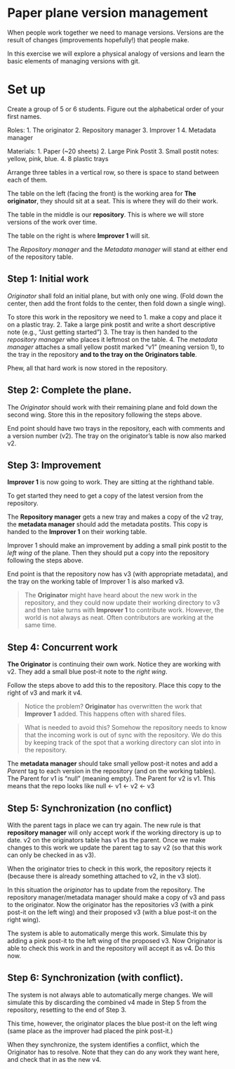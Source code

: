 # Paper plane version management

When people work together we need to manage versions.  Versions are the result of changes (improvements hopefully!) that people make.  

In this exercise we will explore a physical analogy of versions and learn the basic elements of managing versions with git.

# Set up

Create a group of 5 or 6 students.  Figure out the alphabetical order of your first names.

Roles:
1. The originator
2. Repository manager
3. Improver 1
4. Metadata manager

Materials: 
1. Paper (~20 sheets)
2. Large Pink Postit 
3. Small postit notes: yellow, pink, blue.
4. 8 plastic trays

Arrange three tables in a vertical row, so there is space to stand between each of them.

The table on the left (facing the front) is the working area for **The originator**, they should sit at a seat.  This is where they will do their work.

The table in the middle is our **repository**. This is where we will store versions of the work over time.

The table on the right is where **Improver 1** will sit.

The *Repository manager* and the *Metadata manager* will stand at either end of the repository table.

## Step 1: Initial work

*Originator* shall fold an initial plane, but with only one wing.  (Fold down the center, then add the front folds to the center, then fold down a single wing).

To store this work in the repository we need to 
1. make a copy and place it on a plastic tray. 
2. Take a large pink postit and write a short descriptive note (e.g., "Just getting started")
3. The tray is then handed to the *repository manager* who places it leftmost on the table.
4. The *metadata manager* attaches a small yellow postit marked "v1" (meaning version 1), to the tray in the repository **and to the tray on the Originators table**.

Phew, all that hard work is now stored in the repository.

## Step 2: Complete the plane.

The *Originator* should work with their remaining plane and fold down the second wing.  Store this in the repository following the steps above.  

End point should have two trays in the repository, each with comments and a version number (v2). The tray on the originator's table is now also marked v2.

## Step 3: Improvement

**Improver 1** is now going to work.  They are sitting at the righthand table.

To get started they need to get a copy of the latest version from the repository.

The **Repository manager** gets a new tray and makes a copy of the v2 tray, the **metadata manager** should add the metadata postits.  This copy is handed to the **Improver 1** on their working table.

Improver 1 should make an improvement by adding a small pink postit to the *left wing* of the plane.  Then they should put a copy into the repository following the steps above. 

End point is that the repository now has v3 (with appropriate metadata), and the tray on the working table of Improver 1 is also marked v3.

> The **Originator** might have heard about the new work in the repository, and they could now update their working directory to v3 and then take turns with **Improver 1** to contribute work. However, the world is not always as neat. Often contributors are working at the same time.

## Step 4: Concurrent work

**The Originator** is continuing their own work.  Notice they are working with v2.  They add a small blue post-it note to the *right wing*.

Follow the steps above to add this to the repository.  Place this copy to the right of v3 and mark it v4.

> Notice the problem?  **Originator** has overwritten the work that **Improver 1** added.  This happens often with shared files.

> What is needed to avoid this?  Somehow the repository needs to know that the incoming work is out of sync with the repository. We do this by keeping track of the spot that a working directory can slot into in the repository.

The **metadata manager** should take small yellow post-it notes and add a *Parent* tag to each version in the repository (and on the working tables).  The Parent for v1 is "null" (meaning empty). The Parent for v2 is v1.  This means that the repo looks like null <- v1 <- v2 <- v3

## Step 5: Synchronization (no conflict)

With the parent tags in place we can try again. The new rule is that **repository manager** will only accept work if the working directory is up to date. v2 on the originators table has v1 as the parent. Once we make changes to this work we update the parent tag to say v2 (so that this work can only be checked in as v3).

When the originator tries to check in this work, the repository rejects it (because there is already something attached to v2, in the v3 slot).

In this situation the *originator* has to update from the repository.  The repository manager/metadata manager should make a copy of v3 and pass to the originator.  Now the originator has the repositories v3 (with a pink post-it on the left wing) and their proposed v3 (with a blue post-it on the right wing).

The system is able to automatically merge this work.  Simulate this by adding a pink post-it to the left wing of the proposed v3.  Now Originator is able to check this work in and the repository will accept it as v4.  Do this now.

## Step 6: Synchronization (with conflict).

The system is not always able to automatically merge changes.  We will simulate this by discarding the combined v4 made in Step 5 from the repository, resetting to the end of Step 3.

This time, however, the originator places the blue post-it on the left wing (same place as the improver had placed the pink post-it.)

When they synchronize, the system identifies a conflict, which the Originator has to resolve.  Note that they can do any work they want here, and check that in as the new v4.